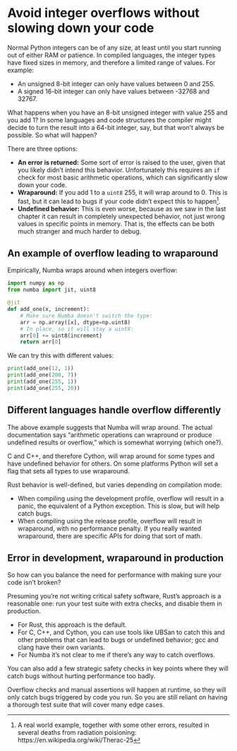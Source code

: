 # Avoid integer overflows without slowing down your code

Normal Python integers can be of any size, at least until you start running out of either RAM or patience.
In compiled languages, the integer types have fixed sizes in memory, and therefore a limited range of values.
For example:

* An unsigned 8-bit integer can only have values between 0 and 255.
* A signed 16-bit integer can only have values between -32768 and 32767.

What happens when you have an 8-bit unsigned integer with value 255 and you add 1?
In some languages and code structures the compiler might decide to turn the result into a 64-bit integer, say, but that won't always be possible.
So what will happen?

There are three options:

* **An error is returned:** Some sort of error is raised to the user, given that you likely didn't intend this behavior.
  Unfortunately this requires an `if` check for most basic arithmetic operations, which can significantly slow down your code.
* **Wraparound:** If you add 1 to a `uint8` 255, it will wrap around to 0.
  This is fast, but it can lead to bugs if your code didn't expect this to happen[^therac-25].
* **Undefined behavior:** This is even worse, because as we saw in the last chapter it can result in completely unexpected behavior, not just wrong values in specific points in memory.
  That is, the effects can be both much stranger and much harder to debug.

[^therac-25]: A real world example, together with some other errors, resulted in several deaths from radiation poisioning: https://en.wikipedia.org/wiki/Therac-25

## An example of overflow leading to wraparound

Empirically, Numba wraps around when integers overflow:

```python
import numpy as np
from numba import jit, uint8

@jit
def add_one(x, increment):
    # Make sure Numba doesn't switch the type:
    arr = np.array([x], dtype=np.uint8)
    # In place, so it will stay a uint8:
    arr[0] += uint8(increment)
    return arr[0]
```

We can try this with different values:

```python
print(add_one(12, 1))
print(add_one(200, 7))
print(add_one(255, 1))
print(add_one(255, 20))
```

## Different languages handle overflow differently

The above example suggests that Numba will wrap around.
The actual documentation says "arithmetic operations can wrapround or produce undefined results or overflow," which is somewhat worrying (which one?).

C and C++, and therefore Cython, will wrap around for some types and have undefined behavior for others.
On some platforms Python will set a flag that sets all types to use wraparound.

Rust behavior is well-defined, but varies depending on compilation mode:

* When compiling using the development profile, overflow will result in a panic, the equivalent of a Python exception.
  This is slow, but will help catch bugs.
* When compiling using the release profile, overflow will result in wraparound, with no performance penalty.
  If you really wanted wraparound, there are specific APIs for doing that sort of math.

## Error in development, wraparound in production

So how can you balance the need for performance with making sure your code isn't broken?

Presuming you're not writing critical safety software, Rust's approach is a reasonable one: run your test suite with extra checks, and disable them in production.

* For Rust, this approach is the default.
* For C, C++, and Cython, you can use tools like UBSan to catch this and other problems that can lead to bugs or undefined behavior; gcc and clang have their own variants.
* For Numba it's not clear to me if there's any way to catch overflows.

You can also add a few strategic safety checks in key points where they will catch bugs without hurting performance too badly.

Overflow checks and manual assertions will happen at runtime, so they will only catch bugs triggered by code you run.
So you are still reliant on having a thorough test suite that will cover many edge cases.
